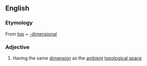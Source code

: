 ==English==

===Etymology===
From [[top]] + [[-dimensional]]

===Adjective===
{{en-adj|-}}
# {{lb|en|topology}} Having the same [[dimension]] as the [[ambient]] [[topological space]]